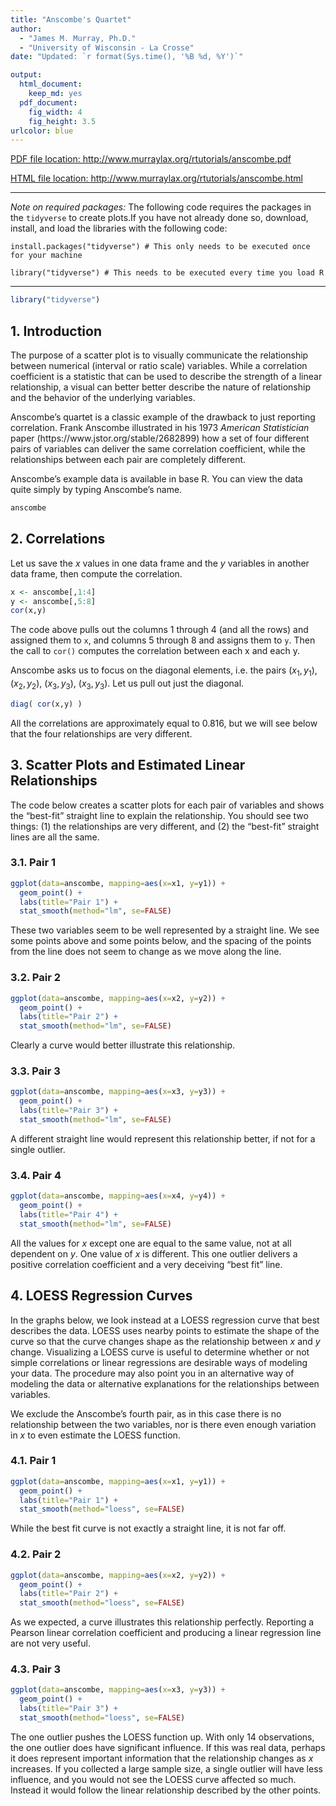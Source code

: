 ```yaml
---
title: "Anscombe's Quartet"
author: 
  - "James M. Murray, Ph.D."
  - "University of Wisconsin - La Crosse"
date: "Updated: `r format(Sys.time(), '%B %d, %Y')`"

output: 
  html_document:
    keep_md: yes
  pdf_document:
    fig_width: 4
    fig_height: 3.5
urlcolor: blue
---
```


[PDF file location: http://www.murraylax.org/rtutorials/anscombe.pdf](http://www.murraylax.org/rtutorials/anscombe.pdf)

[HTML file location: http://www.murraylax.org/rtutorials/anscombe.html](http://www.murraylax.org/rtutorials/anscombe.html)

* * * * 
*Note on required packages:*  The following code requires the packages in the `tidyverse` to create plots.If you have not already done so, download, install, and load the libraries with the following code:

`install.packages("tidyverse") # This only needs to be executed once for your machine`  

`library("tidyverse") # This needs to be executed every time you load R`

* * * * 
```r
library("tidyverse")
```

## 1. Introduction ##

The purpose of a scatter plot is to visually communicate the relationship between numerical (interval or ratio scale) variables. While a correlation coefficient is a statistic that can be used to describe the strength of a linear relationship, a visual can better better describe the nature of relationship and the behavior of the underlying variables.

Anscombe's quartet is a classic example of the drawback to just reporting correlation. Frank Anscombe illustrated in his 1973 *American Statistician* paper (https://www.jstor.org/stable/2682899) how a set of four different pairs of variables can deliver the same correlation coefficient, while the relationships between each pair are completely different.

Anscombe's example data is available in base R. You can view the data quite simply by typing Anscombe's name.
```r
anscombe
```

## 2. Correlations ##

Let us save the $x$ values in one data frame and the $y$ variables in another data frame, then compute the correlation.
```r
x <- anscombe[,1:4]
y <- anscombe[,5:8]
cor(x,y)
```
The code above pulls out the columns 1 through 4 (and all the rows) and assigned them to `x`, and columns 5 through 8 and assigns them to `y`. Then the call to `cor()` computes the correlation between each x and each y.

Anscombe asks us to focus on the diagonal elements, i.e. the pairs $(x_1, y_1)$, $(x_2, y_2)$, $(x_3, y_3)$, $(x_3, y_3)$. Let us pull out just the diagonal.
```r
diag( cor(x,y) )
```


All the correlations are approximately equal to 0.816, but we will see below that the four relationships are very different.  

## 3. Scatter Plots and Estimated Linear Relationships ##

The code below creates a scatter plots for each pair of variables and shows the "best-fit" straight line to explain the relationship. You should see two things: (1) the relationships are very different, and (2) the "best-fit" straight lines are all the same.

### 3.1. Pair 1 ###

```r
ggplot(data=anscombe, mapping=aes(x=x1, y=y1)) + 
  geom_point() + 
  labs(title="Pair 1") + 
  stat_smooth(method="lm", se=FALSE)
```

These two variables seem to be well represented by a straight line.  We see some points above and some points below, and the spacing of the points from the line does not seem to change as we move along the line.

### 3.2. Pair 2 ###

```r
ggplot(data=anscombe, mapping=aes(x=x2, y=y2)) + 
  geom_point() + 
  labs(title="Pair 2") + 
  stat_smooth(method="lm", se=FALSE)
```

Clearly a curve would better illustrate this relationship.

### 3.3. Pair 3 ###

```r
ggplot(data=anscombe, mapping=aes(x=x3, y=y3)) + 
  geom_point() + 
  labs(title="Pair 3") + 
  stat_smooth(method="lm", se=FALSE)
```

A different straight line would represent this relationship better, if not for a single outlier.

### 3.4. Pair 4 ###

```r
ggplot(data=anscombe, mapping=aes(x=x4, y=y4)) + 
  geom_point() + 
  labs(title="Pair 4") + 
  stat_smooth(method="lm", se=FALSE)
```

All the values for $x$ except one are equal to the same value, not at all dependent on $y$. One value of $x$ is different. This one outlier delivers a positive correlation coefficient and a very deceiving "best fit" line.

## 4. LOESS Regression Curves ##

In the graphs below, we look instead at a LOESS regression curve that best describes the data. LOESS uses nearby points to estimate the shape of the curve so that the curve changes shape as the relationship between $x$ and $y$ change. Visualizing a LOESS curve is useful to determine whether or not simple correlations or linear regressions are desirable ways of modeling your data.  The procedure may also point you in an alternative way of modeling the data or alternative explanations for the relationships between variables.

We exclude the Anscombe's fourth pair, as in this case there is no relationship between the two variables, nor is there even enough variation in $x$ to even estimate the LOESS function.

### 4.1. Pair 1 ###

```r
ggplot(data=anscombe, mapping=aes(x=x1, y=y1)) + 
  geom_point() + 
  labs(title="Pair 1") + 
  stat_smooth(method="loess", se=FALSE)
```

While the best fit curve is not exactly a straight line, it is not far off.

### 4.2. Pair 2 ###
```r
ggplot(data=anscombe, mapping=aes(x=x2, y=y2)) + 
  geom_point() + 
  labs(title="Pair 2") + 
  stat_smooth(method="loess", se=FALSE)
```

As we expected, a curve illustrates this relationship perfectly. Reporting a Pearson linear correlation coefficient and producing a linear regression line are not very useful.

### 4.3. Pair 3 ###

```r
ggplot(data=anscombe, mapping=aes(x=x3, y=y3)) + 
  geom_point() + 
  labs(title="Pair 3") + 
  stat_smooth(method="loess", se=FALSE)
```

The one outlier pushes the LOESS function up. With only 14 observations, the one outlier does have significant influence. If this was real data, perhaps it does represent important information that the relationship changes as $x$ increases.  If you collected a large sample size, a single outlier will have less influence, and you would not see the LOESS curve affected so much. Instead it would follow the linear relationship described by the other points.

